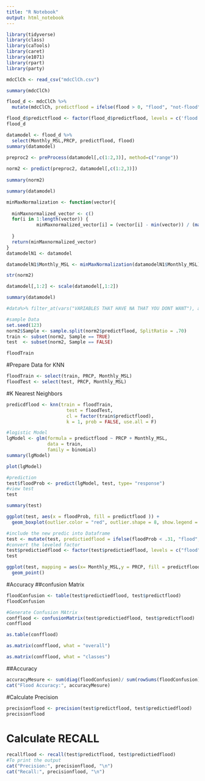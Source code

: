 ---
title: "R Notebook"
output: html_notebook
---

```{r}
library(tidyverse)
library(class)
library(caTools)
library(caret)
library(e1071)
library(rpart)
library(party)
```

```{r}
mdcClCh <- read_csv("mdcClCh.csv")
```
```{r}
summary(mdcClCh)
```

```{r}
flood_d <- mdcClCh %>% 
  mutate(mdcClCh, predictflood = ifelse(flood > 0, "flood", "not-flood"))
```

```{r}
flood_d$predictflood <- factor(flood_d$predictflood, levels = c('flood', 'not-flood'))
flood_d
```


```{r}
datamodel <- flood_d %>% 
  select(Monthly_MSL,PRCP, predictflood, flood)
summary(datamodel)
```

```{r}
preproc2 <- preProcess(datamodel[,c(1:2,3)], method=c("range"))
 
norm2 <- predict(preproc2, datamodel[,c(1:2,3)])
 
summary(norm2)

```
```{r}
summary(datamodel)
```


```{r}
minMaxNormalization <- function(vector){
  
  minMaxnormalized_vector <- c()
  for(i in 1:length(vector)) {
           minMaxnormalized_vector[i] = (vector[i] - min(vector)) / (max(vector) - min(vector))
          
  }
  return(minMaxnormalized_vector)
}
datamodelN1 <- datamodel

datamodelN1$Monthly_MSL <- minMaxNormalization(datamodelN1$Monthly_MSL)
```



```{r}
str(norm2)
```



```{r}
datamodel[,1:2] <- scale(datamodel[,1:2])
```

```{r}
summary(datamodel)
```

```{r}
#data%>% filter_at(vars("VARIABLES THAT HAVE NA THAT YOU DONT WANT"), all_vars(!is.na(.)))
```



```{r}
#sample Data
set.seed(123)
norm2$Sample <- sample.split(norm2$predictflood, SplitRatio = .70)
train <- subset(norm2, Sample == TRUE)
test  <- subset(norm2, Sample == FALSE)
```

```{r}
floodTrain
```


#Prepare Data for KNN
```{r}
floodTrain <- select(train, PRCP, Monthly_MSL)
floodTest <- select(test, PRCP, Monthly_MSL)

```
#K Nearest Neighbors
```{r}
predicdflood <- knn(train = floodTrain,
                      test = floodTest,
                      cl = factor(train$predictflood),
                      k = 1, prob = FALSE, use.all = F)
```

```{r}
#logistic Model
lgModel <- glm(formula = predictflood ~ PRCP + Monthly_MSL,
               data = train,
               family = binomial)
summary(lgModel)
```

```{r}
plot(lgModel)
```



```{r}
#prediction
test$floodProb <- predict(lgModel, test, type= "response")
#view test
test
```

```{r}
summary(test)
```
```{r}
ggplot(test, aes(x = floodProb, fill = predictflood )) +
  geom_boxplot(outlier.color = "red", outlier.shape = 8, show.legend = FALSE)
```


```{r}
#include the new predic into Dataframe
test <- mutate(test, predictiedflood = ifelse(floodProb < .31, "flood", "not-flood"))
#convert the leveled factor
test$predictiedflood <- factor(test$predictiedflood, levels = c("flood","not-flood"))
test
```
```{r}
ggplot(test, mapping = aes(x= Monthly_MSL,y = PRCP, fill = predictflood)) +
  geom_point()
```


#Accuracy
##confusion Matrix
```{r}
floodConfusion <- table(test$predictiedflood, test$predictflood)
floodConfusion
```
```{r}
#Generate Confusion MAtrix
confflood <- confusionMatrix(test$predictiedflood, test$predictflood)
confflood
```
```{r}
as.table(confflood)
```
```{r}
as.matrix(confflood, what = "overall")
```
```{r}
as.matrix(confflood, what = "classes")
```

##Accuracy
```{r}
accuracyMesure <- sum(diag(floodConfusion)/ sum(rowSums(floodConfusion)))
cat("Flood Accuracy:", accuracyMesure)
```

#Calculate Precision
```{r}
precisionflood <- precision(test$predictflood, test$predictiedflood)
precisionflood
```



# Calculate RECALL
```{r}
recallflood <- recall(test$predictflood, test$predictiedflood)
#To print the output
cat("Precision:", precisionflood, "\n")
cat("Recall:", precisionflood, "\n")
```
